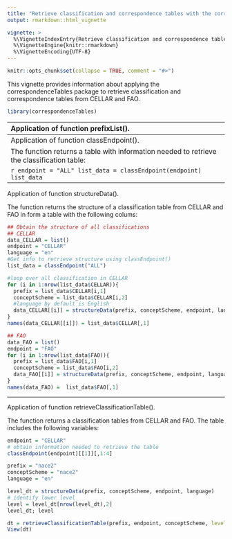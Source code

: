 ```yaml
---
title: "Retrieve classification and correspondence tables with the correspondenceTables package"
output: rmarkdown::html_vignette

vignette: >
  %\VignetteIndexEntry{Retrieve classification and correspondence tables with the correspondenceTables package}
  %\VignetteEngine{knitr::rmarkdown}
  %\VignetteEncoding{UTF-8}
---
```


```r
knitr::opts_chunk$set(collapse = TRUE, comment = "#>")
```

This vignette provides information about applying the correspondenceTables package to retrieve classification and correspondence tables from CELLAR and FAO.

```r
library(correspondenceTables)
```

--------------------------------------------------------------------------------------------------------------------------------------------------------------------------------------------
Application of function prefixList().

OBTAIN A LIST OF PREFIXES FROM CELLAR AND FAO 
The list obtained will be used in the SPARQL query to retrieve tables.

```r
endpoint = "CELLAR"
prefixList(endpoint)
```

--------------------------------------------------------------------------------------------------------------------------------------------------------------------------------------------
Application of function classEndpoint().

The function returns a table with information needed to retrieve the classification table:
\itemize{
    \item Prefix name: the  SPARQL instruction for a declaration of a namespace prefix
    \item Conceptscheme: taxonomy of the SKOS objects
    \item URI: the URL from which the SPARQL query was retrieved
    \item Name: the name of the table retrieved
}

```r
 endpoint = "ALL"
 list_data = classEndpoint(endpoint)
 list_data
```

--------------------------------------------------------------------------------------------------------------------------------------------------------------------------------------------
Application of function structureData().

The function returns the structure of a classification table from CELLAR and FAO in form a table with the following colums:        
\itemize{
     \item Concept_Scheme: taxonomy of the SKOS object to be retrieved
     \item Level: the levels of the objects in the collection 
     \item Depth: identify the hierarchy of each level
     \item Count: the number of objects retrieved in each level
}

```r
## Obtain the structure of all classifications 
## CELLAR
data_CELLAR = list()
endpoint = "CELLAR"
language = "en"
#Get info to retrieve structure using classEndpoint()
list_data = classEndpoint("ALL")

#loop over all classification in CELLAR
for (i in 1:nrow(list_data$CELLAR)){
  prefix = list_data$CELLAR[i,1] 
  conceptScheme = list_data$CELLAR[i,2] 
  #language by default is English
  data_CELLAR[[i]] = structureData(prefix, conceptScheme, endpoint, language)
}
names(data_CELLAR[[i]]) = list_data$CELLAR[,1] 

## FAO 
data_FAO = list()
endpoint = "FAO"
for (i in 1:nrow(list_data$FAO)){
  prefix = list_data$FAO[i,1]
  conceptScheme = list_data$FAO[i,2] 
  data_FAO[[i]] = structureData(prefix, conceptScheme, endpoint, language)
}
names(data_FAO) =  list_data$FAO[,1]
```
--------------------------------------------------------------------------------------------------------------------------------------------------------------------------------------------
Application of function retrieveClassificationTable().

The function returns a classification tables from CELLAR and FAO. The table includes the following variables:

```r
endpoint = "CELLAR"
# obtain information needed to retrieve the table
classEndpoint(endpoint)[[1]][,1:4]

prefix = "nace2"
conceptScheme = "nace2"
language = "en"

level_dt = structureData(prefix, conceptScheme, endpoint, language)
# identify lower level
level = level_dt[nrow(level_dt),2] 
level_dt; level

dt = retrieveClassificationTable(prefix, endpoint, conceptScheme, level = level)
View(dt)
```